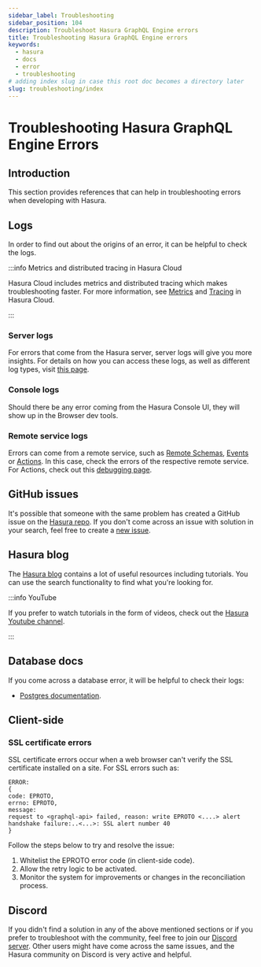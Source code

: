 ```yaml
---
sidebar_label: Troubleshooting
sidebar_position: 104
description: Troubleshoot Hasura GraphQL Engine errors
title: Troubleshooting Hasura GraphQL Engine errors
keywords:
  - hasura
  - docs
  - error
  - troubleshooting
# adding index slug in case this root doc becomes a directory later
slug: troubleshooting/index
---
```



# <Troubleshooting /> Troubleshooting Hasura GraphQL Engine Errors

## Introduction

This section provides references that can help in troubleshooting errors when developing with Hasura.

## Logs

In order to find out about the origins of an error, it can be helpful to check the logs.

:::info Metrics and distributed tracing in Hasura Cloud

Hasura Cloud includes metrics and distributed tracing which makes troubleshooting faster. For more information, see
[Metrics](/observability/overview.mdx) and [Tracing](/observability/cloud-monitoring/tracing.mdx) in Hasura Cloud.

:::

### Server logs

For errors that come from the Hasura server, server logs will give you more insights. For details on how you can access
these logs, as well as different log types, visit [this page](/deployment/logging.mdx).

### Console logs

Should there be any error coming from the Hasura Console UI, they will show up in the Browser dev tools.

### Remote service logs

Errors can come from a remote service, such as [Remote Schemas](/remote-schemas/overview.mdx),
[Events](/event-triggers/overview.mdx) or [Actions](/actions/overview.mdx). In this case, check the errors of the
respective remote service. For Actions, check out this [debugging page](/actions/debugging.mdx).

## GitHub issues

It's possible that someone with the same problem has created a GitHub issue on the
[Hasura repo](https://github.com/hasura/graphql-engine/issues). If you don't come across an issue with solution in your
search, feel free to create a [new issue](https://github.com/hasura/graphql-engine/issues/new).

## Hasura blog

The [Hasura blog](https://hasura.io/blog/) contains a lot of useful resources including tutorials. You can use the
search functionality to find what you're looking for.

:::info YouTube

If you prefer to watch tutorials in the form of videos, check out the
[Hasura Youtube channel](https://www.youtube.com/channel/UCZo1ciR8pZvdD3Wxp9aSNhQ).

:::

## Database docs

If you come across a database error, it will be helpful to check their logs:

- [Postgres documentation](https://www.postgresql.org/docs/current/index.html).

## Client-side

### SSL certificate errors

SSL certificate errors occur when a web browser can't verify the SSL certificate installed on a site. For SSL errors
such as:

```
ERROR:
{
code: EPROTO,
errno: EPROTO,
message:
request to <graphql-api> failed, reason: write EPROTO <....> alert handshake failure:..<...>: SSL alert number 40
}
```

Follow the steps below to try and resolve the issue:

1. Whitelist the EPROTO error code (in client-side code).
2. Allow the retry logic to be activated.
3. Monitor the system for improvements or changes in the reconciliation process.

## Discord

If you didn't find a solution in any of the above mentioned sections or if you prefer to troubleshoot with the
community, feel free to join our [Discord server](https://hasura.io/discord). Other users might have come across the
same issues, and the Hasura community on Discord is very active and helpful.
